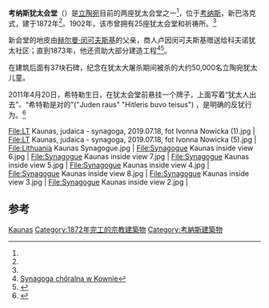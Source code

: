 {{noteTA
|G1=地名
}}
{{Infobox religious building
|building_name=考纳斯犹太会堂
|image=LT Kaunas, judaica - synagoga, 2019.07.18, fot Ivonna Nowicka (3).jpg
|location= [[立陶宛|立陶宛]][[考纳斯|考纳斯]]
|geo={{coord|54|53|55|N|23|54|12|E}}
|architecture_type=[[犹太会堂|犹太会堂]]
|architecture_style=新巴洛克
|groundbreaking=1871
|year_completed=1872
|architect=Justyn Golinewicz
}}
'''考纳斯犹太会堂'''（{{lang-lt|Kauno choralinė sinagoga}}）是[[立陶宛|立陶宛]]目前的两座犹太会堂之一<ref name=zydai/>，位于[[考纳斯|考纳斯]]，新巴洛克式，建于1872年<ref name=zydai/>。1902年，该市曾拥有25座犹太会堂和祈祷所。<ref name=je/>

新会堂的地皮由[[赫尔曼·闵可夫斯基|赫尔曼·闵可夫斯基]]的父亲，商人卢因闵可夫斯基赠送给科夫诺犹太社区；直到1873年，他还资助大部分建造工程<ref>[http://www.sztetl.org.pl/pl/article/kowno/11,synagogi-domy-modlitwy-i-inne/26573,synagoga-choralna-w-kownie/ Synagoga chóralna w Kownie]</ref><ref>{{Cite web |url=http://datos.kvb.lt/en/index.php?option=com_laikotarpiai&task=view&id=19&Itemid=65 |title=Kaunas: Dates and Facts (1872) |accessdate=2016-02-07 |archive-date=2017-08-04 |archive-url=https://web.archive.org/web/20170804053247/http://datos.kvb.lt/en/index.php?option=com_laikotarpiai&task=view&id=19&Itemid=65 |dead-url=no }}</ref>。

在建筑后面有37块石碑，纪念在犹太大屠杀期间被杀的大约50,000名立陶宛犹太儿童。

2011年4月20日，希特勒生日，在犹太会堂前悬挂一个牌子，上面写着“犹太人出去”、“希特勒是对的”("Juden raus" "Hitleris buvo teisus") ，是明确的反犹行为。<ref>{{cite web|title=Kaune prie sinagogos neonaciai pakabino plakatą su šūkiais "Juden raus" ir "Hitleris buvo teisus", Vilniuje plevėsavo nacių vėliavos (dar papildyta, nuotraukos)|url=http://m.lrytas.lt/-13032829551301681630-kaune-prie-sinagogos-neonaciai-pakabino-plakat%C4%85-su-%C5%A1%C5%ABkiais-juden-raus-ir-hitleris-buvo-teisus-vilniuje-plev%C4%97savo-naci%C5%B3-v%C4%97liavos-dar-papildyta-nuotraukos.htm|publisher=Klasikinis lrytas.lt|accessdate=6 October 2012|deadurl=yes|archiveurl=https://archive.is/20130219015653/http://m.lrytas.lt/-13032829551301681630-kaune-prie-sinagogos-neonaciai-pakabino-plakat%C4%85-su-%C5%A1%C5%ABkiais-juden-raus-ir-hitleris-buvo-teisus-vilniuje-plev%C4%97savo-naci%C5%B3-v%C4%97liavos-dar-papildyta-nuotraukos.htm|archivedate=2013年2月19日}}</ref>

<gallery caption="内部"  perrow="8"> 
File:LT Kaunas, judaica - synagoga, 2019.07.18, fot Ivonna Nowicka (1).jpg |
File:LT Kaunas, judaica - synagoga, 2019.07.18, fot Ivonna Nowicka (5).jpg |
File:Lithuania Kaunas Synagogue.jpg |
File:Synagogue Kaunas inside view 6.jpg |
File:Synagogue Kaunas inside view 7.jpg |
File:Synagogue Kaunas inside view 5.jpg |
File:Synagogue Kaunas inside view 4.jpg |
File:Synagogue Kaunas inside view 8.jpg |
File:Synagogue Kaunas inside view 3.jpg |
File:Synagogue Kaunas inside view 2.jpg |
</gallery>

==参考==
{{reflist|refs=
<ref name=je>{{cite web| url=http://www.jewishencyclopedia.com/view.jsp?letter=K&artid=387 |publisher=Jewish Encyclopedia |title=Kovno |year=1905}}</ref>

<ref name=zydai>{{cite web |url=http://www.zydai.lt/lt/content/viewitem/299/ |title=Įspūdingiausios Lietuvos sinagogos |date=2008-01-23 |publisher=Žydai Lietuvoje |accessdate=2009-11-07 |language=lt |archive-url=https://web.archive.org/web/20140120005943/http://www.zydai.lt/lt/content/viewitem/299 |archive-date=2014-01-20 |dead-url=yes }}</ref>
}}
{{coord|54|53|55|N|23|54|12|E|type:landmark|display=title}}
[[Category:立陶宛猶太會堂|Kaunas]]
[[Category:1872年完工的宗教建築物|Category:1872年完工的宗教建築物]]
[[Category:考納斯建築物|Category:考納斯建築物]]